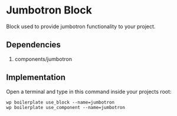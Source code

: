 # Jumbotron Block

Block used to provide jumbotron functionality to your project.

## Dependencies

1. components/jumbotron

## Implementation

Open a terminal and type in this command inside your projects root:

```shell
wp boilerplate use_block --name=jumbotron
wp boilerplate use_component --name=jumbotron
```
